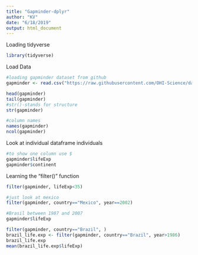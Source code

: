 ```yaml
---
title: "Gapminder-dplyr"
author: "KV"
date: "6/18/2019"
output: html_document
---
```

Loading tidyverse
```r
library(tidyverse)
```

Load Data
```r
#loading gapminder dataset from github
gapminder <- read.csv("https://raw.githubusercontent.com/OHI-Science/data-science-training/master/data/gapminder.csv")
```
```r
head(gapminder)
tail(gapminder)
#str()-stands for structure
str(gapminder)

#column names
names(gapminder)
ncol(gapminder)
```

Look at individual dataframe individuals
```r
#to show one column use $
gapminder$lifeExp
gapminder$continent
```

Learning the "filter()" function

```r
filter(gapminder, lifeExp<35)

#just look at mexico
filter(gapminder, country=="Mexico", year==2002)
```

```r
#Brasil between 1987 and 2007
gapminder$lifeExp

filter(gapminder, country=="Brazil", )
brazil_life.exp <- filter(gapminder, country=="Brazil", year>1986)
brazil_life.exp
mean(brazil_life.exp$lifeExp)
```







